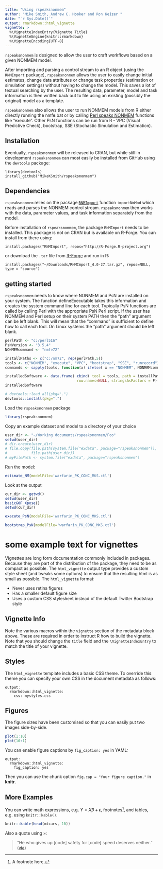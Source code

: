 ---
title: "Using rspeaksnonmem"
author: "Mike Smith, Andrew C. Hooker and Ron Keizer "
date: "`r Sys.Date()`"
output: rmarkdown::html_vignette
vignette: >
  %\VignetteIndexEntry{Vignette Title}
  %\VignetteEngine{knitr::rmarkdown}
  %\VignetteEncoding{UTF-8}
---

`rspeaksnonmem` is designed to allow the user to craft workflows based on a given NONMEM model.

After importing and parsing a control stream to an R object (using the `RNMImport` package), `rspeaksnonmem` allows the user to easily change initial estimates, change data attributes or change task properties (estimation or simulation settings) without having to change the model. This saves a lot of textual searching by the user. The resulting data, parameter,
model and task information is then written back out to file using an existing (possibly the original) model as a 
template.

`rspeaksnonmem` also allows the user to run NONMEM models from R either directly running the nmfe.bat or by
calling [Perl speaks NONMEM](http://psn.sourceforge.net) functions like "execute". Other PsN functions can be run from
R - VPC (Visual Predictive Check), bootstrap, SSE (Stochastic Simulation and Estimation).

## Installation

Eventually, `rspeaksnonmem` will be released to CRAN, but while still in development `rspeaksnonmem` can most easily be installed from GitHub using the `devtools` package:

    library(devtools)
    install_github("MikeKSmith/rspeaksnonmem")

## Dependencies

`rspeaksnonmem` relies on the package [`RNMImport`](https://r-forge.r-project.org/R/?group_id=1922) function 
`importNmMod` which reads and parses the NONMEM control stream. `rspeaksnonmem` then works with
the data, parameter values, and task information separately from the model.

Before installation of `rspeaksnonmem`, the package `RNMImport` needs to be installed. This package is not on CRAN but is available on R-Forge. You can install from there using:

    install.packages("RNMImport", repos="http://R-Forge.R-project.org")

or download the `.tar` file from [R-Forge](https://r-forge.r-project.org/R/?group_id=1922) and run in R:

    install.packages("~/Downloads/RNMImport_4.0-27.tar.gz", repos=NULL, type = "source")


## getting started
`rspeaksnonmem` needs to know where NONMEM and PsN are installed on your system.
The function defineExecutable takes this information and creates the system command line for each tool.
Typically PsN functions are called by calling Perl with the appropriate PsN Perl script.
If the user has NONMEM and Perl setup on their system PATH then the "path" argument can be left blank.
This will mean that the "command" is sufficient to define how to call each tool. On Linux systems the 
"path" argument should be left blank.

```{r setExecutables}
perlPath <- "c:/perl516"
PsNVersion <- "3.5.4"
NONMEMcommand <- "nmfe72"

installPaths <- c("c:/nm72", rep(perlPath,5))
tools <- c("NONMEM", "execute", "VPC", "bootstrap", "SSE", "runrecord")
commands <- sapply(tools, function(x) ifelse( x == "NONMEM", NONMEMcommand, paste( x, PsNVersion, sep = "-" ) ) )

installedSoftware <- data.frame( cbind( tool = tools, path = installPaths, command = commands ), 
                                 row.names=NULL, stringsAsFactors = F)
installedSoftware
```


```{r,echo=FALSE,results='hide',message=FALSE}
# devtools::load_all(pkg=".")
devtools::install(pkg=".")
```

Load the `rspeaksnonmem` package
```{r}
library(rspeaksnonmem)
```

Copy an example dataset and model to a directory of your choice

```{r,results='hide',echo=T}
user_dir <- "~/Working documents/rspeaksnonmem/Foo"
setwd(user_dir)
# dir.create(user_dir)
# file.copy(file.path(system.file("exdata", package="rspeaksnonmem")),
#           file.path(user_dir))
# myFilePath <- system.file("exdata", package="rspeaksnonmem")
```

Run the model:

```{r NONMEM}
estimate_NM(modelFile='warfarin_PK_CONC_MKS.ctl')
```

Look at the output
```{r,message=F}
cur_dir <- getwd()
setwd(user_dir)
basicGOF_Xpose()
setwd(cur_dir)
```

```{r executePsN}
execute_PsN(modelFile='warfarin_PK_CONC_MKS.ctl')
```
```{r bootstrapPsN}
bootstrap_PsN(modelFile='warfarin_PK_CONC_MKS.ctl')
```

# some example text for vignettes

Vignettes are long form documentation commonly included in packages. Because they are part of the distribution of the package, they need to be as compact as possible. The `html_vignette` output type provides a custom style sheet (and tweaks some options) to ensure that the resulting html is as small as possible. The `html_vignette` format:

- Never uses retina figures
- Has a smaller default figure size
- Uses a custom CSS stylesheet instead of the default Twitter Bootstrap style

## Vignette Info

Note the various macros within the `vignette` section of the metadata block above. These are required in order to instruct R how to build the vignette. Note that you should change the `title` field and the `\VignetteIndexEntry` to match the title of your vignette.

## Styles

The `html_vignette` template includes a basic CSS theme. To override this theme you can specify your own CSS in the document metadata as follows:

    output: 
      rmarkdown::html_vignette:
        css: mystyles.css

## Figures

The figure sizes have been customised so that you can easily put two images side-by-side. 

```{r, fig.show='hold'}
plot(1:10)
plot(10:1)
```

You can enable figure captions by `fig_caption: yes` in YAML:

    output:
      rmarkdown::html_vignette:
        fig_caption: yes

Then you can use the chunk option `fig.cap = "Your figure caption."` in **knitr**.

## More Examples

You can write math expressions, e.g. $Y = X\beta + \epsilon$, footnotes^[A footnote here.], and tables, e.g. using `knitr::kable()`.

```{r, echo=FALSE, results='asis'}
knitr::kable(head(mtcars, 10))
```

Also a quote using `>`:

> "He who gives up [code] safety for [code] speed deserves neither."
([via](https://twitter.com/hadleywickham/status/504368538874703872))

